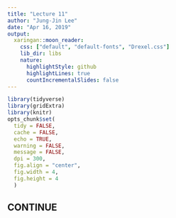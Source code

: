 ```yaml
---
title: "Lecture 11"
author: "Jung-Jin Lee"
date: "Apr 16, 2019"
output:
  xaringan::moon_reader:
    css: ["default", "default-fonts", "Drexel.css"] 
    lib_dir: libs
    nature:
      highlightStyle: github
      highlightLines: true
      countIncrementalSlides: false
---
```

 
```r
library(tidyverse) 
library(gridExtra)
library(knitr) 
opts_chunk$set(
  tidy = FALSE,
  cache = FALSE,
  echo = TRUE,
  warning = FALSE,
  message = FALSE,
  dpi = 300,
  fig.align = "center",
  fig.width = 4,
  fig.height = 4
  )
```

## CONTINUE

